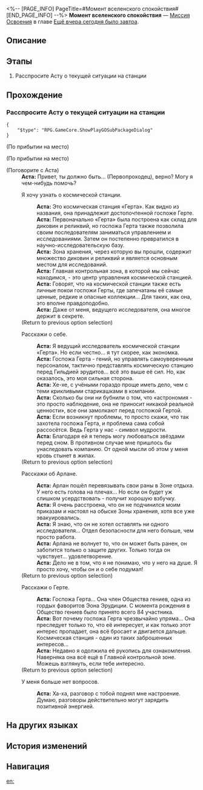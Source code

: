 <%-- [PAGE_INFO]
PageTitle=#Момент вселенского спокойствия#
[END_PAGE_INFO] --%>
{{Дополнить|Диалоги.}}
{{Миссия Инфобокс
|id              = 1000301
|Название        = 
|Изображение     = Миссия Момент вселенского спокойствия.png
|Тип             = Миссия Освоения
|Событие         = 
|Глава           = Ещё вчера сегодня было завтра
|Условия         = Завершена [[Миссия Освоения]] «[[Момент вселенского спокойствия]]»
|Персонажи       = Аста; Первопроходец
|СтартЛокация    = [[Космическая станция «Герта»]] — [[Главная контрольная зона]]
|Мир             = Космическая станция «Герта»
|Предыдущая      = 
|Следующая       = Неисчезающие тени
|Награды         = Звёздный пропуск*1
}}
'''Момент вселенского спокойствия''' — [[Миссия Освоения]] в главе [[Ещё вчера сегодня было завтра]].

==Описание==
{{Описание|<!--официальное описание из Перекрёстка судеб-->}}

==Этапы==
# Расспросите Асту о текущей ситуации на станции

==Прохождение==
{{Дополнить}}

===Расспросите Асту о текущей ситуации на станции===
{{Описание миссии|тип=Миссия Освоения|локация=Главная контрольная зона|Появилась Химеко, которая помогла вам ранее. Её расслабленная и уверенная поза почти заставляет вас забыть о том, что эти люди тоже посторонние, которых вовлекли в эту опасную ситуацию.<br />На текущий момент только исполняющая обязанности ведущего исследователя Аста знает, разрешилась ли катастрофа на станции...}}
{{Диалог Начало}}
<pre>{
	"$type": "RPG.GameCore.ShowPlayGOSubPackageDialog"
}</pre>
;(По прибытии на место)

;(По прибытии на место)
:{{tx}}

;(Поговорите с Аста)
:'''Аста:''' Привет, ты должно быть... (Первопроходец), верно? Могу я чем-нибудь помочь?
:{{Диалог|Разговор}} Я хочу узнать о космической станции.
::'''Аста:''' Это космическая станция «Герта». Как видно из названия, она принадлежит достопочтенной госпоже Герте.
::'''Аста:''' Первоначально «Герта» была построена как склад для диковин и реликвий, но госпожа Герта также позволила своим последователям заниматься управлением и исследованиями. Затем он постепенно превратился в научно-исследовательскую базу.
::'''Аста:''' Зона хранения, через которую вы прошли, содержит множество диковин и реликвий и является основным местом для исследований.
::'''Аста:''' Главная контрольная зона, в которой мы сейчас находимся, - это центр управления космической станцией.
::'''Аста:''' Говорят, что на космической станции также есть личные покои госпожи Герты, где запечатаны её самые ценные, редкие и опасные коллекции... Для таких, как она, это вполне правдоподобно.
::'''Аста:''' Даже от меня, ведущего исследователя, она многое держит в секрете.
:;(Return to previous option selection)
:{{Диалог|Разговор}} Расскажи о себе.
::'''Аста:''' Я ведущий исследователь космической станции «Герта». Но если честно... я тут скорее, как экономка.
::'''Аста:''' Госпожа Герта - гений, но управлять самоуверенным персоналом, тактично представлять космическую станцию перед Гильдией эрудитов... всё это выше её сил. Но, как оказалось, это моя сильная сторона.
::'''Аста:''' Хе-хе, с учёными гораздо проще иметь дело, чем с теми крикливыми старикашками в компании.
::'''Аста:''' Сколько бы они ни бубнили о том, что «астрономия - это просто наблюдение, она не приносит никакой реальной ценности», все они замолкают перед госпожой Гертой.
::'''Аста:''' Если возникнут проблемы, то просто скажи, что так захотела госпожа Герта, и проблема сама собой рассосётся. Ведь Герта у нас - символ мудрости.
::'''Аста:''' Благодаря ей я теперь могу любоваться звёздами перед сном. В противном случае мне пришлось бы унаследовать компанию. От одной мысли об этом у меня кровь стынет в жилах.
:;(Return to previous option selection)
:{{Диалог|Разговор}} Расскажи об Арлане.
::'''Аста:''' Арлан пошёл перевязывать свои раны в Зоне отдыха. У него есть голова на плечах... Но если он будет уж слишком усердствовать - получит хорошую взбучку.
::'''Аста:''' Я очень расстроена, что он не подчинился моим приказам и настоял на обыске Зоны хранения, хотя все уже эвакуировались.
::'''Аста:''' Я знаю, что он не хотел оставлять ни одного исследователя... Отдел безопасности для него больше, чем просто работа.
::'''Аста:''' Арлана не волнует то, что он может быть ранен, он заботится только о защите других. Только тогда он чувствует... удовлетворение.
::'''Аста:''' Дело не в том, что я не понимаю, что у него на душе. Я просто хочу, чтобы он и о себе подумал!
:;(Return to previous option selection)
:{{Диалог|Разговор}} Расскажи о Герте.
::'''Аста:''' Госпожа Герта... Она член Общества гениев, одна из гордых фаворитов Эона Эрудиции. С момента рождения {{Rubi|Нус|Эон Эрудиции}} в Общество гениев было принято всего 84 участника.
::'''Аста:''' Вот почему госпожа Герта чрезвычайно упряма... Она преследует только то, что её интересует, и как только этот интерес пропадает, она всё бросает и двигается дальше. Космическая станция - один из таких заброшенных интересов...
::'''Аста:''' Недавно я одолжила её рукопись для ознакомления. Наверняка она всё ещё в Главной контрольной зоне. Можешь взглянуть, если тебе интересно.
:;(Return to previous option selection)
:{{Диалог|Выход}} У меня больше нет вопросов.
::'''Аста:''' Ха-ха, разговор с тобой поднял мне настроение. Думаю, разговоры действительно могут зарядить позитивной энергией.
{{Диалог Конец}}

==На других языках==
{{На других языках
|en   = A Moment of Peace
|zhs  = 宇宙安宁片刻
|zht  = 宇宙安寧片刻
|ja   = 宇宙の安らぎのひと時
|ko   = 찰나의 우주 평화
|es   = Momento de sosiego
|fr   = Un moment de paix
|ru   = Момент вселенского спокойствия
|th   = ช่วงเวลาอันเงียบสงบของจักรวาล
|vi   = Khoảnh Khắc Yên Bình Của Vũ Trụ
|de   = Moment des Friedens
|id   = Momen Kedamaian Galaksi
|pt   = Um Momento de Paz
}}

==История изменений==
{{История изменений|3.5}}

==Навигация==
{{Миссия Освоения Навбокс|Глава }}

[[en:]]
